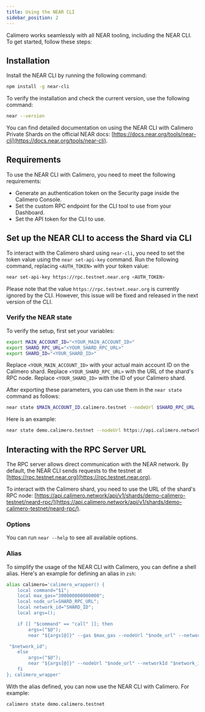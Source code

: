 ```yaml
---
title: Using the NEAR CLI
sidebar_position: 2
---
```


Calimero works seamlessly with all NEAR tooling, including the NEAR CLI. To get started, follow these steps:

## Installation

Install the NEAR CLI by running the following command:

```bash
npm install -g near-cli
```

To verify the installation and check the current version, use the following command:

```bash
near --version
```

You can find detailed documentation on using the NEAR CLI with Calimero Private Shards on the official NEAR docs: [https://docs.near.org/tools/near-cli](https://docs.near.org/tools/near-cli).

## Requirements

To use the NEAR CLI with Calimero, you need to meet the following requirements:

- Generate an authentication token on the Security page inside the Calimero Console.
- Set the custom RPC endpoint for the CLI tool to use from your Dashboard.
- Set the API token for the CLI to use.

## Set up the NEAR CLI to access the Shard via CLI

To interact with the Calimero shard using `near-cli`, you need to set the token value using the `near set-api-key` command. Run the following command, replacing `<AUTH_TOKEN>` with your token value:

```bash
near set-api-key https://rpc.testnet.near.org <AUTH_TOKEN>
```

Please note that the value `https://rpc.testnet.near.org` is currently ignored by the CLI. However, this issue will be fixed and released in the next version of the CLI.

### Verify the NEAR state

To verify the setup, first set your variables:

```bash
export MAIN_ACCOUNT_ID="<YOUR_MAIN_ACCOUNT_ID>"
export SHARD_RPC_URL="<YOUR_SHARD_RPC_URL>"
export SHARD_ID="<YOUR_SHARD_ID>"
```

Replace `<YOUR_MAIN_ACCOUNT_ID>` with your actual main account ID on the Calimero shard.
Replace `<YOUR_SHARD_RPC_URL>` with the URL of the shard's RPC node.
Replace `<YOUR_SHARD_ID>` with the ID of your Calimero shard.

After exporting these parameters, you can use them in the `near state` command as follows:

```bash
near state $MAIN_ACCOUNT_ID.calimero.testnet --nodeUrl $SHARD_RPC_URL --networkId $SHARD_ID-calimero-testnet
```

Here is an example:

```bash
near state demo.calimero.testnet --nodeUrl https://api.calimero.network/api/v1/shards/demo-calimero-testnet/neard-rpc/ --networkId demo-calimero-testnet
```

## Interacting with the RPC Server URL

The RPC server allows direct communication with the NEAR network. By default, the NEAR CLI sends requests to the testnet at [https://rpc.testnet.near.org](https://rpc.testnet.near.org).

To interact with the Calimero shard, you need to use the URL of the shard's RPC node: [https://api.calimero.network/api/v1/shards/demo-calimero-testnet/neard-rpc/](https://api.calimero.network/api/v1/shards/demo-calimero-testnet/neard-rpc/).

### Options

You can run `near --help` to see all available options.

### Alias

To simplify the usage of the NEAR CLI with Calimero, you can define a shell alias. Here's an example for defining an alias in `zsh`:

```bash
alias calimero='calimero_wrapper() {
    local command="$1";
    local max_gas="300000000000000";
    local node_url=SHARD_RPC_URL";
    local network_id="SHARD_ID";
    local args=();

    if [[ "$command" == "call" ]]; then
        args=("$@");
        near "${args[@]}" --gas $max_gas --nodeUrl "$node_url" --networkId

 "$network_id";
    else
        args=("$@");
        near "${args[@]}" --nodeUrl "$node_url" --networkId "$network_id";
    fi
}; calimero_wrapper'
```

With the alias defined, you can now use the NEAR CLI with Calimero. For example:

```bash
calimero state demo.calimero.testnet
```
